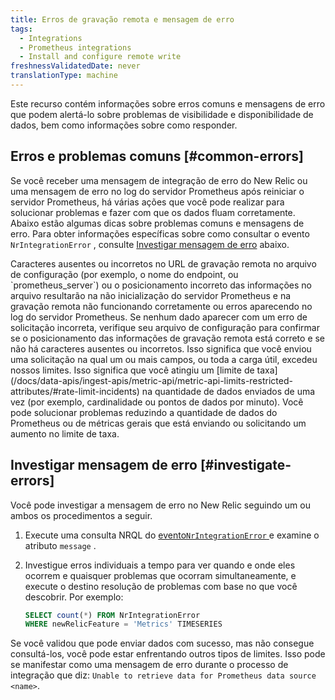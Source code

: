 ```yaml
---
title: Erros de gravação remota e mensagem de erro
tags:
  - Integrations
  - Prometheus integrations
  - Install and configure remote write
freshnessValidatedDate: never
translationType: machine
---
```


Este recurso contém informações sobre erros comuns e mensagens de erro que podem alertá-lo sobre problemas de visibilidade e disponibilidade de dados, bem como informações sobre como responder.

## Erros e problemas comuns [#common-errors]

Se você receber uma mensagem de integração de erro do New Relic ou uma mensagem de erro no log do servidor Prometheus após reiniciar o servidor Prometheus, há várias ações que você pode realizar para solucionar problemas e fazer com que os dados fluam corretamente. Abaixo estão algumas dicas sobre problemas comuns e mensagens de erro. Para obter informações específicas sobre como consultar o evento `NrIntegrationError` , consulte [Investigar mensagem de erro](#investigate-errors) abaixo.

<CollapserGroup>
  <Collapser id="" title="Erros de configuração">
    Caracteres ausentes ou incorretos no URL de gravação remota no arquivo de configuração (por exemplo, o nome do endpoint, <InlinePopover type="licenseKey" />ou `prometheus_server`) ou o posicionamento incorreto das informações no arquivo resultarão na não inicialização do servidor Prometheus e na gravação remota não funcionando corretamente ou erros aparecendo no log do servidor Prometheus.
  </Collapser>

  <Collapser id="" title="400: erro de solicitação incorreta">
    Se nenhum dado aparecer com um erro de solicitação incorreta, verifique seu arquivo de configuração para confirmar se o posicionamento das informações de gravação remota está correto e se não há caracteres ausentes ou incorretos.
  </Collapser>

  <Collapser title="413: erro de entidade de solicitação muito grande">
    Isso significa que você enviou uma solicitação na qual um ou mais campos, ou toda a carga útil, excedeu nossos limites.
  </Collapser>

  <Collapser title="429: erro de limite de taxa">
    Isso significa que você atingiu um [limite de taxa](/docs/data-apis/ingest-apis/metric-api/metric-api-limits-restricted-attributes/#rate-limit-incidents) na quantidade de dados enviados de uma vez (por exemplo, cardinalidade ou pontos de dados por minuto). Você pode solucionar problemas reduzindo a quantidade de dados do Prometheus ou de métricas gerais que está enviando ou solicitando um aumento no limite de taxa.
  </Collapser>
</CollapserGroup>

## Investigar mensagem de erro [#investigate-errors]

Você pode investigar a mensagem de erro no New Relic seguindo um ou ambos os procedimentos a seguir.

1. Execute uma consulta NRQL do [evento`NrIntegrationError` ](/docs/telemetry-data-platform/manage-data/nrintegrationerror)e examine o atributo `message` .

2. Investigue erros individuais a tempo para ver quando e onde eles ocorrem e quaisquer problemas que ocorram simultaneamente, e execute o destino resolução de problemas com base no que você descobrir. Por exemplo:

   ```sql
   SELECT count(*) FROM NrIntegrationError 
   WHERE newRelicFeature = 'Metrics' TIMESERIES
   ```

Se você validou que pode enviar dados com sucesso, mas não consegue consultá-los, você pode estar enfrentando outros tipos de limites. Isso pode se manifestar como uma mensagem de erro durante o processo de integração que diz: `Unable to retrieve data for Prometheus data source <name>`.